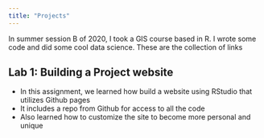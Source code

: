 ```yaml
---
title: "Projects"
---
```


In summer session B of 2020, I took a GIS course based in R. I wrote some code and did some cool data science. These are the collection of links

## Lab 1: Building a Project website
- In this assignment, we learned how build a website using RStudio that utilizes Github pages
- It includes a repo from Github for access to all the code
- Also learned how to customize the site to become more personal and unique
